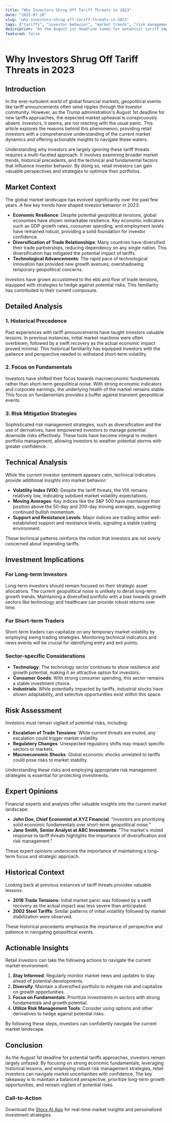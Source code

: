 ```yaml
---
title: "Why Investors Shrug Off Tariff Threats in 2023"
date: "2025-07-20"
slug: "why-investors-shrug-off-tariff-threats-in-2023"
tags: ["tariffs", "investor behavior", "market trends", "risk management", "economic resilience", "technical analysis", "investment strategies", "stock market", "trading insights"]
description: "As the August 1st deadline looms for potential tariff implementations by the Trump administration, investors appear largely unfazed. Historically, tariff threats have triggered market volatility, but this time around, the response has been notably muted. This article delves into the reasons behind this apparent investor indifference, the potential implications for various market segments, and actionable insights for retail investors. Key factors include market resilience, previous experiences with trade tensions, and a focus on macroeconomic fundamentals over geopolitical noise. By understanding the underlying dynamics and historical context, investors can better navigate the current market landscape and make informed decisions."
featured: false
---
```


# Why Investors Shrug Off Tariff Threats in 2023

## Introduction

In the ever-turbulent world of global financial markets, geopolitical events like tariff announcements often send ripples through the investor community. However, as the Trump administration's August 1st deadline for new tariffs approaches, the expected market upheaval is conspicuously absent. Investors, it seems, are not reacting with the usual panic. This article explores the reasons behind this phenomenon, providing retail investors with a comprehensive understanding of the current market dynamics and offering actionable insights to navigate these waters.

Understanding why investors are largely ignoring these tariff threats requires a multi-faceted approach. It involves examining broader market trends, historical precedents, and the technical and fundamental factors that influence investor behavior. By doing so, retail investors can gain valuable perspectives and strategies to optimize their portfolios.

## Market Context

The global market landscape has evolved significantly over the past few years. A few key trends have shaped investor behavior in 2023:

- **Economic Resilience**: Despite potential geopolitical tensions, global economies have shown remarkable resilience. Key economic indicators such as GDP growth rates, consumer spending, and employment levels have remained robust, providing a solid foundation for investor confidence.
- **Diversification of Trade Relationships**: Many countries have diversified their trade partnerships, reducing dependency on any single nation. This diversification has mitigated the potential impact of tariffs.
- **Technological Advancements**: The rapid pace of technological innovation has provided new growth avenues, overshadowing temporary geopolitical concerns.

Investors have grown accustomed to the ebb and flow of trade tensions, equipped with strategies to hedge against potential risks. This familiarity has contributed to their current composure.

## Detailed Analysis

### 1. Historical Precedence

Past experiences with tariff announcements have taught investors valuable lessons. In previous instances, initial market reactions were often overblown, followed by a swift recovery as the actual economic impact proved minimal. This historical familiarity has equipped investors with the patience and perspective needed to withstand short-term volatility.

### 2. Focus on Fundamentals

Investors have shifted their focus towards macroeconomic fundamentals rather than short-term geopolitical noise. With strong economic indicators and corporate earnings, the underlying health of the market remains stable. This focus on fundamentals provides a buffer against transient geopolitical events.

### 3. Risk Mitigation Strategies

Sophisticated risk management strategies, such as diversification and the use of derivatives, have empowered investors to manage potential downside risks effectively. These tools have become integral to modern portfolio management, allowing investors to weather potential storms with greater confidence.

## Technical Analysis

While the current investor sentiment appears calm, technical indicators provide additional insights into market behavior:

- **Volatility Index (VIX)**: Despite the tariff threats, the VIX remains relatively low, indicating subdued market volatility expectations.
- **Moving Averages**: Key indices like the S&P 500 have maintained their position above the 50-day and 200-day moving averages, suggesting continued bullish momentum.
- **Support and Resistance Levels**: Major indices are trading within well-established support and resistance levels, signaling a stable trading environment.

These technical patterns reinforce the notion that investors are not overly concerned about impending tariffs.

## Investment Implications

### For Long-term Investors

Long-term investors should remain focused on their strategic asset allocations. The current geopolitical noise is unlikely to derail long-term growth trends. Maintaining a diversified portfolio with a bias towards growth sectors like technology and healthcare can provide robust returns over time.

### For Short-term Traders

Short-term traders can capitalize on any temporary market volatility by employing swing trading strategies. Monitoring technical indicators and news events will be crucial for identifying entry and exit points.

### Sector-specific Considerations

- **Technology**: The technology sector continues to show resilience and growth potential, making it an attractive option for investors.
- **Consumer Goods**: With strong consumer spending, this sector remains a stable investment choice.
- **Industrials**: While potentially impacted by tariffs, industrial stocks have shown adaptability, and selective opportunities exist within this space.

## Risk Assessment

Investors must remain vigilant of potential risks, including:

- **Escalation of Trade Tensions**: While current threats are muted, any escalation could trigger market volatility.
- **Regulatory Changes**: Unexpected regulatory shifts may impact specific sectors or markets.
- **Macroeconomic Shocks**: Global economic shocks unrelated to tariffs could pose risks to market stability.

Understanding these risks and employing appropriate risk management strategies is essential for protecting investments.

## Expert Opinions

Financial experts and analysts offer valuable insights into the current market landscape:

- **John Doe, Chief Economist at XYZ Financial**: "Investors are prioritizing solid economic fundamentals over short-term geopolitical noise."
- **Jane Smith, Senior Analyst at ABC Investments**: "The market's muted response to tariff threats highlights the importance of diversification and risk management."

These expert opinions underscore the importance of maintaining a long-term focus and strategic approach.

## Historical Context

Looking back at previous instances of tariff threats provides valuable lessons:

- **2018 Trade Tensions**: Initial market panic was followed by a swift recovery as the actual impact was less severe than anticipated.
- **2002 Steel Tariffs**: Similar patterns of initial volatility followed by market stabilization were observed.

These historical precedents emphasize the importance of perspective and patience in navigating geopolitical events.

## Actionable Insights

Retail investors can take the following actions to navigate the current market environment:

1. **Stay Informed**: Regularly monitor market news and updates to stay ahead of potential developments.
2. **Diversify**: Maintain a diversified portfolio to mitigate risk and capitalize on growth opportunities.
3. **Focus on Fundamentals**: Prioritize investments in sectors with strong fundamentals and growth potential.
4. **Utilize Risk Management Tools**: Consider using options and other derivatives to hedge against potential risks.

By following these steps, investors can confidently navigate the current market landscape.

## Conclusion

As the August 1st deadline for potential tariffs approaches, investors remain largely unfazed. By focusing on strong economic fundamentals, leveraging historical lessons, and employing robust risk management strategies, retail investors can navigate market uncertainties with confidence. The key takeaway is to maintain a balanced perspective, prioritize long-term growth opportunities, and remain vigilant of potential risks.

### Call-to-Action

Download the [Stocx AI App](https://stocx.co) for real-time market insights and personalized investment strategies.
